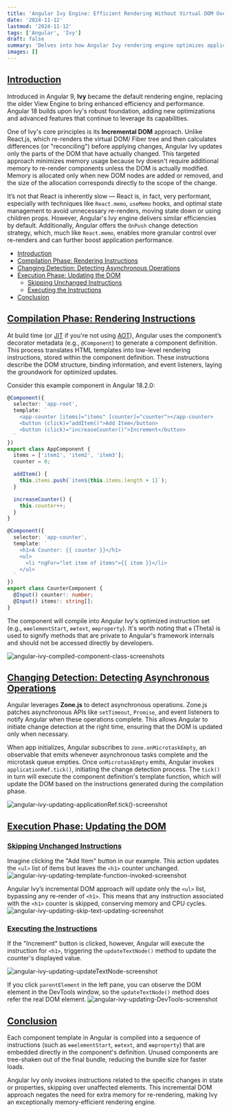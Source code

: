 ```yaml
---
title: 'Angular Ivy Engine: Efficient Rendering Without Virtual DOM Overhead'
date: '2024-11-12'
lastmod: '2024-11-12'
tags: ['Angular', 'Ivy']
draft: false
summary: 'Delves into how Angular Ivy rendering engine optimizes application performance without relying on a virtual DOM.'
images: []
---
```



## [Introduction](#introduction)
Introduced in Angular 9, **Ivy** became the default rendering engine, replacing the older View Engine to bring enhanced efficiency and performance. Angular 18 builds upon Ivy's robust foundation, adding new optimizations and advanced features that continue to leverage its capabilities.

One of Ivy's core principles is its **Incremental DOM** approach. Unlike React.js, which re-renders the virtual DOM/ Fiber tree and then calculates differences (or "reconciling") before applying changes, Angular Ivy updates only the parts of the DOM that have actually changed. This targeted approach minimizes memory usage because Ivy doesn't require additional memory to re-render components unless the DOM is actually modified. Memory is allocated only when new DOM nodes are added or removed, and the size of the allocation corresponds directly to the scope of the change.

It’s not that React is inherently slow — React is, in fact, very performant, especially with techniques like `React.memo`, `useMemo` hooks, and optimal state management to avoid unnecessary re-renders, moving state down or using children props. However, Angular's Ivy engine delivers similar efficiencies by default. Additionally, Angular offers the `OnPush` change detection strategy, which, much like `React.memo`, enables more granular control over re-renders and can further boost application performance.


- [Introduction](#introduction)
- [Compilation Phase: Rendering Instructions](#compilation-phase-rendering-instructions)
- [Changing Detection: Detecting Asynchronous Operations](#changing-detection-detecting-asynchronous-operations)
- [Execution Phase: Updating the DOM](#execution-phase-updating-the-dom)
  - [Skipping Unchanged Instructions](#skipping-unchanged-instructions)
  - [Executing the Instructions](#executing-the-instructions)
- [Conclusion](#conclusion)

## [Compilation Phase: Rendering Instructions](#compilation-phase-rendering-instructions)
At build time (or [JIT](https://angular.dev/tools/cli/aot-compiler#choosing-a-compiler) if you're not using [AOT](https://angular.dev/tools/cli/aot-compiler#)), Angular uses the component’s decorator metadata (e.g., `@Component`) to generate a component definition. This process translates HTML templates into low-level rendering instructions, stored within the component definition. These instructions describe the DOM structure, binding information, and event listeners, laying the groundwork for optimized updates.

Consider this example component in Angular 18.2.0:

```TypeScript
@Component({
  selector: 'app-root',
  template: `
    <app-counter [items]="items" [counter]="counter"></app-counter>
    <button (click)="addItem()">Add Item</button>
    <button (click)="increaseCounter()">Increment</button>
  `
})
export class AppComponent {
  items = ['item1', 'item2', 'item3'];
  counter = 0;

  addItem() {
    this.items.push(`item${this.items.length + 1}`);
  }

  increaseCounter() {
    this.counter++;
  }
}

@Component({
  selector: 'app-counter',
  template: `
    <h1>A Counter: {{ counter }}</h1>
    <ul>
      <li *ngFor="let item of items">{{ item }}</li>
    </ul>
  `
})
export class CounterComponent {
  @Input() counter!: number;
  @Input() items!: string[];
}
```

The component will compile into Angular Ivy's optimized instruction set (e.g., `ɵɵelementStart`, `ɵɵtext`, `ɵɵproperty`). It's worth noting that `ɵ` (Theta) is used to signify methods that are private to Angular's framework internals and should not be accessed directly by developers.

![angular-ivy-compiled-component-class-screenshots](/static/images/posts/angular/angular-ivy-engine/angular-ivy-compiled-component-class-screenshot.png)




## [Changing Detection: Detecting Asynchronous Operations](#changing-detection-detecting-asynchronous-operations)
Angular leverages **Zone.js** to detect asynchronous operations. Zone.js patches asynchronous APIs like `setTimeout`, `Promise`, and event listeners to notify Angular when these operations complete. This allows Angular to initiate change detection at the right time, ensuring that the DOM is updated only when necessary.

When app initializes, Angular subscribes to `zone.onMicrotaskEmpty`, an observable that emits whenever asynchronous tasks complete and the microtask queue empties. Once `onMicrotaskEmpty` emits, Angular invokes `applicationRef.tick()`, initiating the change detection process. The `tick()` in turn will execute the component definition's template function, which will update the DOM based on the instructions generated during the compilation phase.

![angular-ivy-updating-applicationRef.tick()-screenshot](/static/images/posts/angular/angular-ivy-engine/angular-ivy-updating-applicationRef.tick()-screenshot.png)



## [Execution Phase: Updating the DOM](#execution-phase-updating-the-dom)
### [Skipping Unchanged Instructions](#skipping-unchanged-instructions)
Imagine clicking the "Add Item" button in our example. This action updates the `<ul>` list of items but leaves the `<h1>` counter unchanged.
![angular-ivy-updating-template-function-invoked-screenshot](/static/images/posts/angular/angular-ivy-engine/angular-ivy-updating-template-function-invoked-screenshot.png)

Angular Ivy’s incremental DOM approach will update only the `<ul>` list, bypassing any re-render of `<h1>`. This means that any instruction associated with the `<h1>` counter is skipped, conserving memory and CPU cycles.
![angular-ivy-updating-skip-text-updating-screenshot](/static/images/posts/angular/angular-ivy-engine/angular-ivy-updating-skip-text-updating-screenshot.png)


### [Executing the Instructions](#executing-the-instructions)
If the "Increment" button is clicked, however, Angular will execute the instruction for `<h1>`, triggering the `updateTextNode()` method to update the counter's displayed value. 

![angular-ivy-updating-updateTextNode-screenshot](/static/images/posts/angular/angular-ivy-engine/angular-ivy-updating-updateTextNode-screenshot.png)


If you click `parentElement` in the left pane, you can observe the DOM element in the DevTools window, so the `updateTextNode()` method does refer the real DOM element.
![angular-ivy-updating-DevTools-screenshot](/static/images/posts/angular/angular-ivy-engine/angular-ivy-updating-DevTools-screenshot.png)


## [Conclusion](#conclusion)
Each component template in Angular is compiled into a sequence of instructions (such as `ɵɵelementStart`, `ɵɵtext`, and `ɵɵproperty`) that are embedded directly in the component's definition. Unused components are tree-shaken out of the final bundle, reducing the bundle size for faster loads.

Angular Ivy only invokes instructions related to the specific changes in state or properties, skipping over unaffected elements. This incremental DOM approach negates the need for extra memory for re-rendering, making Ivy an exceptionally memory-efficient rendering engine.



